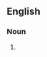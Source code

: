 {{also|kilo-pascals}}

==English==

===Noun===
{{head|en|noun form}}

# {{plural of|kilopascal|lang=en}}